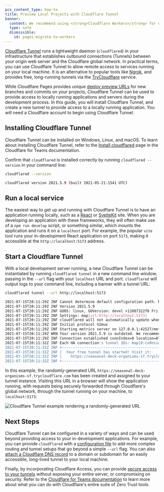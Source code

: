 ```yaml
---
pcx_content_type: how-to
title: Preview Local Projects with Cloudflare Tunnel
banner:
  content: We recommend using <strong>Cloudflare Workers</strong> for new projects. For existing Pages projects, see our <a href="/workers/static-assets/migrate-from-pages/">migration guide</a> and <a href="/workers/static-assets/migrate-from-pages/#compatibility-matrix">compatibility matrix</a>.
  type: note
  dismissible:
    id: pages-migrate-to-workers
---
```


[Cloudflare Tunnel](/cloudflare-one/connections/connect-networks/) runs a lightweight daemon (`cloudflared`) in your infrastructure that establishes outbound connections (Tunnels) between your origin web server and the Cloudflare global network. In practical terms, you can use Cloudflare Tunnel to allow remote access to services running on your local machine. It is an alternative to popular tools like [Ngrok](https://ngrok.com), and provides free, long-running tunnels via the [TryCloudflare](/cloudflare-one/connections/connect-networks/do-more-with-tunnels/trycloudflare/) service.

While Cloudflare Pages provides unique [deploy preview URLs](/pages/configuration/preview-deployments/) for new branches and commits on your projects, Cloudflare Tunnel can be used to provide access to locally running applications and servers during the development process. In this guide, you will install Cloudflare Tunnel, and create a new tunnel to provide access to a locally running application. You will need a Cloudflare account to begin using Cloudflare Tunnel.

## Installing Cloudflare Tunnel

Cloudflare Tunnel can be installed on Windows, Linux, and macOS. To learn about installing Cloudflare Tunnel, refer to the [Install cloudflared](/cloudflare-one/connections/connect-networks/downloads/) page in the Cloudflare for Teams documentation.

Confirm that `cloudflared` is installed correctly by running `cloudflared --version` in your command line:

```sh
cloudflared --version
```

```sh output
cloudflared version 2021.5.9 (built 2021-05-21-1541 UTC)
```

## Run a local service

The easiest way to get up and running with Cloudflare Tunnel is to have an application running locally, such as a [React](/pages/framework-guides/deploy-a-react-site/) or [SvelteKit](/pages/framework-guides/deploy-a-svelte-kit-site/) site. When you are developing an application with these frameworks, they will often make use of a `npm run develop` script, or something similar, which mounts the application and runs it on a `localhost` port. For example, the popular `vite` tool runs your in-development React application on port `5173`, making it accessible at the `http://localhost:5173` address.

## Start a Cloudflare Tunnel

With a local development server running, a new Cloudflare Tunnel can be instantiated by running `cloudflared tunnel` in a new command line window, passing in the `--url` flag with your `localhost` URL and port. `cloudflared` will output logs to your command line, including a banner with a tunnel URL:

```sh
cloudflared tunnel --url http://localhost:5173
```

```sh output
2021-07-15T20:11:29Z INF Cannot determine default configuration path. No file [config.yml config.yaml] in [~/.cloudflared ~/.cloudflare-warp ~/cloudflare-warp /etc/cloudflared /usr/local/etc/cloudflared]
2021-07-15T20:11:29Z INF Version 2021.5.9
2021-07-15T20:11:29Z INF GOOS: linux, GOVersion: devel +11087322f8 Fri Nov 13 03:04:52 2020 +0100, GoArch: amd64
2021-07-15T20:11:29Z INF Settings: map[url:http://localhost:5173]
2021-07-15T20:11:29Z INF cloudflared will not automatically update when run from the shell. To enable auto-updates, run cloudflared as a service: https://developers.cloudflare.com/argo-tunnel/reference/service/
2021-07-15T20:11:29Z INF Initial protocol h2mux
2021-07-15T20:11:29Z INF Starting metrics server on 127.0.0.1:42527/metrics
2021-07-15T20:11:29Z WRN Your version 2021.5.9 is outdated. We recommend upgrading it to 2021.7.0
2021-07-15T20:11:29Z INF Connection established connIndex=0 location=ATL
2021-07-15T20:11:32Z INF Each HA connection's tunnel IDs: map[0:cx0nsiqs81fhrfb82pcq075kgs6cybr86v9vdv8vbcgu91y2nthg]
2021-07-15T20:11:32Z INF +-------------------------------------------------------------+
2021-07-15T20:11:32Z INF |  Your free tunnel has started! Visit it:                    |
2021-07-15T20:11:32Z INF |    https://seasonal-deck-organisms-sf.trycloudflare.com     |
2021-07-15T20:11:32Z INF +-------------------------------------------------------------+
```

In this example, the randomly-generated URL `https://seasonal-deck-organisms-sf.trycloudflare.com` has been created and assigned to your tunnel instance. Visiting this URL in a browser will show the application running, with requests being securely forwarded through Cloudflare's global network, through the tunnel running on your machine, to `localhost:5173`:

![Cloudflare Tunnel example rendering a randomly-generated URL](~/assets/images/pages/how-to/tunnel.png)

## Next Steps

Cloudflare Tunnel can be configured in a variety of ways and can be used beyond providing access to your in-development applications. For example, you can provide `cloudflared` with a [configuration file](/cloudflare-one/connections/connect-networks/do-more-with-tunnels/local-management/configuration-file/) to add more complex routing and tunnel setups that go beyond a simple `--url` flag. You can also [attach a Cloudflare DNS record](/cloudflare-one/connections/connect-networks/routing-to-tunnel/dns/) to a domain or subdomain for an easily accessible, long-lived tunnel to your local machine.

Finally, by incorporating Cloudflare Access, you can provide [secure access to your tunnels](/cloudflare-one/applications/configure-apps/self-hosted-public-app/) without exposing your entire server, or compromising on security. Refer to the [Cloudflare for Teams documentation](/cloudflare-one/) to learn more about what you can do with Cloudflare's entire suite of Zero Trust tools.
